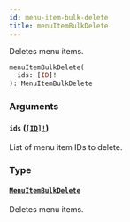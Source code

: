 ```yaml
---
id: menu-item-bulk-delete
title: menuItemBulkDelete
---
```


Deletes menu items.

```graphql
menuItemBulkDelete(
  ids: [ID]!
): MenuItemBulkDelete

```

### Arguments

#### `ids` ([`[ID]!`](../../../developer/api-reference/scalars/id))

List of menu item IDs to delete.

### Type

#### [`MenuItemBulkDelete`](../../../developer/api-reference/objects/menu-item-bulk-delete)

Deletes menu items.
